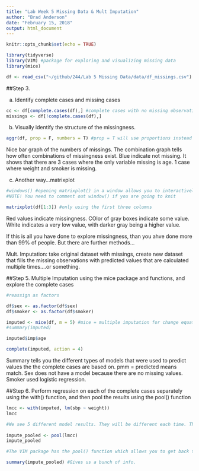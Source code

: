 ```yaml
---
title: "Lab Week 5 Missing Data & Mult Imputation"
author: "Brad Anderson"
date: "February 15, 2018"
output: html_document
---
```


```r
knitr::opts_chunk$set(echo = TRUE)
```

```r

library(tidyverse)
library(VIM) #package for exploring and visualizing missing data
library(mice)

```

```r

df <- read_csv("~/github/244/Lab 5 Missing Data/data/df_missings.csv")

```

##Step 3. 

a. Identify complete cases and missing cases

```r

cc <- df[complete.cases(df),] #complete cases with no missing observations
missings <- df[!complete.cases(df),]
```

b. Visually identify the structure of the missingness.

```r

aggr(df, prop = F, numbers = T) #prop = T will use proportions instead of numbers.

```
Nice bar graph of the numbers of missings. The combination graph tells how often combinations of missingness exist. Blue indicate not missing. It shows that there are 3 cases where the only variable missing is age. 1 case where weight and smoker is missing.

c. Another way...matrixplot

```r

#windows() #opening matrixplot() in a window allows you to interactively sort by the different variables.
#NOTE! You need to comment out window() if you are going to knit

matrixplot(df[1:3]) #only using the first three columns
```
Red values indicate missingness. COlor of gray boxes indicate some value. White indicates a very low value, with darker gray being a higher value.

If this is all you have done to explore missingness, than you ahve done more than 99% of people. But there are further methods...

Mult. Imputation: take original dataset with missings, create new dataset that fills the missing observations with predicted values that are calculated multiple times....or something.

##Step 5. 
Multiple Imputation using the mice package and functions, and explore the complete cases

```r
#reassign as factors

df$sex <- as.factor(df$sex)
df$smoker <- as.factor(df$smoker)

imputed <- mice(df, m = 5) #mice = multiple imputation for change equations, default m is 5
#summary(imputed)

imputed$imp$age

complete(imputed, action = 4)

```
Summary tells you the different types of models that were used to predict values the the complete cases are based on. pmm = predicted means match. Sex does not have a model because there are no missing values. Smoker used logistic regression.

##Step 6. 
Perform regression on each of the complete cases separately using the with() function, and then pool the results using the pool() function

```r

lmcc <- with(imputed, lm(sbp ~ weight))
lmcc

#We see 5 different model results. They will be different each time. This randomness helps us explore uncertainty. It shows you the intercept and the coefficient.
 
impute_pooled <- pool(lmcc)
impute_pooled

#The VIM package has the pool() function which allows you to get back to one model that includes this uncertainty that we just created.
```
```r

summary(impute_pooled) #Gives us a bunch of info. 
```


